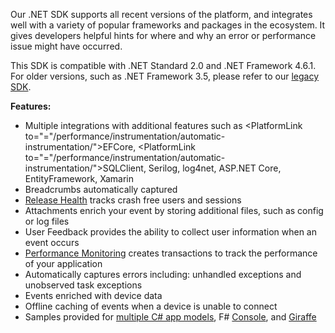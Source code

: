 Our .NET SDK supports all recent versions of the platform, and integrates well with a variety of popular frameworks and packages in the ecosystem. It gives developers helpful hints for where and why an error or performance issue might have occurred.

This <PlatformLink to="/compatibility/">SDK is compatible</PlatformLink> with .NET Standard 2.0 and .NET Framework 4.6.1. For older versions, such as .NET Framework 3.5, please refer to our [legacy SDK](/clients/csharp/).

**Features:**

- Multiple integrations with additional features such as <PlatformLink to="="/performance/instrumentation/automatic-instrumentation/">EFCore</PlatformLink>, <PlatformLink to="="/performance/instrumentation/automatic-instrumentation/">SQLClient</PlatformLink>, Serilog, log4net, ASP.NET Core, EntityFramework, Xamarin
- <PlatformLink to="/enriching-events/breadcrumbs/#automatic-breadcrumbs">Breadcrumbs automatically</PlatformLink> captured
- [Release Health](/product/releases/health/) tracks crash free users and sessions
- <PlatformLink to="/enriching-events/attachments/">Attachments</PlatformLink> enrich your event by storing additional files, such as config or log files
- <PlatformLink to="/enriching-events/user-feedback/">User Feedback</PlatformLink> provides the ability to collect user information when an event occurs
- [Performance Monitoring](/product/performance/) creates transactions to track the performance of your application
- Automatically captures errors including: unhandled exceptions and unobserved task exceptions
- Events <PlatformLink to="/enriching-events/context/">enriched</PlatformLink>  with device data
- Offline caching of events when a device is unable to connect
- Samples provided for [multiple C# app models](https://github.com/getsentry/sentry-dotnet/tree/main/samples),
F#  [Console](https://github.com/sentry-demos/fsharp), and [Giraffe](https://github.com/sentry-demos/giraffe)
